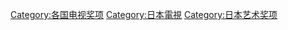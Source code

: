 [[Category:各国电视奖项|Category:各国电视奖项]]
[[Category:日本電視|Category:日本電視]]
[[Category:日本艺术奖项|Category:日本艺术奖项]]